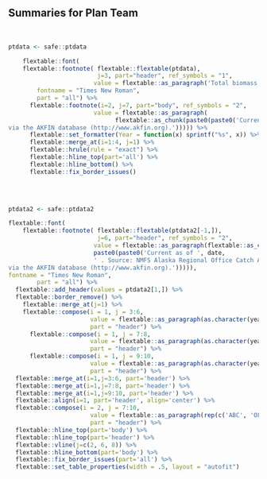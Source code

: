 ## Summaries for Plan Team

<br>

```r
ptdata <- safe::ptdata

    flextable::font(
    flextable::footnote( flextable::flextable(ptdata), 
                         j=3, part="header", ref_symbols = "1", 
                        value = flextable::as_paragraph('Total biomass (age 4+) estimates from age-structured model.')),
        fontname = "Times New Roman",
        part = "all") %>% 
      flextable::footnote(i=2, j=7, part="body", ref_symbols = "2", 
                        value = flextable::as_paragraph(
                              flextable::as_chunk(paste0(paste0('Current as of ', date, ' . Source: NMFS Alaska Regional Office Catch Accounting System
via the AKFIN database (http://www.akfin.org).'))))) %>% 
      flextable::set_formatter(Year = function(x) sprintf("%s", x)) %>% 
      flextable::merge_at(i=1:4, j=1) %>% 
      flextable::hrule(rule = "exact") %>% 
      flextable::hline_top(part='all') %>% 
      flextable::hline_bottom() %>% 
      flextable::fix_border_issues()
      
```

<br>

```r
ptdata2 <- safe::ptdata2

flextable::font(
    flextable::footnote( flextable::flextable(ptdata2[-1,]), 
                         j=6, part="header", ref_symbols = "2", 
                        value = flextable::as_paragraph(flextable::as_chunk(
                        paste0(paste0('Current as of ', date, 
                        ' . Source: NMFS Alaska Regional Office Catch Accounting System
via the AKFIN database (http://www.akfin.org).'))))),
fontname = "Times New Roman",
        part = "all") %>% 
  flextable::add_header(values = ptdata2[1,]) %>% 
  flextable::border_remove() %>% 
    flextable::merge_at(j=1) %>% 
    flextable::compose(i = 1, j = 3:6, 
                       value = flextable::as_paragraph(as.character(year-1)), 
                       part = "header") %>% 
      flextable::compose(i = 1, j = 7:8, 
                       value = flextable::as_paragraph(as.character(year)), 
                       part = "header") %>% 
      flextable::compose(i = 1, j = 9:10, 
                       value = flextable::as_paragraph(as.character(year+1)), 
                       part = "header") %>% 
  flextable::merge_at(i=1,j=3:6, part='header') %>% 
  flextable::merge_at(i=1,j=7:8, part='header') %>% 
  flextable::merge_at(i=1,j=9:10, part='header') %>%
  flextable::align(i=1, part='header', align='center') %>% 
  flextable::compose(i = 2, j = 7:10, 
                       value = flextable::as_paragraph(rep(c('ABC', 'OFL'), 2)), 
                       part = "header") %>% 
  flextable::hline_top(part='body') %>% 
  flextable::hline_top(part='header') %>% 
  flextable::vline(j=c(2, 6, 8)) %>% 
  flextable::hline_bottom(part='body') %>% 
  flextable::fix_border_issues(part='all') %>% 
  flextable::set_table_properties(width = .5, layout = "autofit")
  
```
